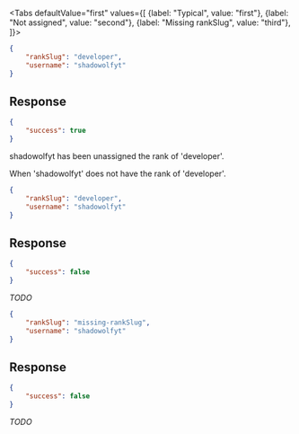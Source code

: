 <Tabs
    defaultValue="first"
    values={[
        {label: "Typical", value: "first"},
        {label: "Not assigned", value: "second"},
        {label: "Missing rankSlug", value: "third"},
    ]}>
<TabItem value="first">

```json
{
    "rankSlug": "developer",
    "username": "shadowolfyt"
}
```

## Response

```json
{
    "success": true
}
```

shadowolfyt has been unassigned the rank of 'developer'.

</TabItem>
<TabItem value="second">

When 'shadowolfyt' does not have the rank of 'developer'.

```json
{
    "rankSlug": "developer",
    "username": "shadowolfyt"
}
```

## Response

```json
{
    "success": false
}
```

*TODO*

</TabItem>
<TabItem value="third">

```json
{
    "rankSlug": "missing-rankSlug",
    "username": "shadowolfyt"
}
```

## Response

```json
{
    "success": false
}
```

*TODO*

</TabItem>
</Tabs>

